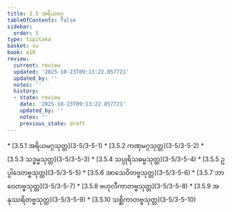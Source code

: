 ```yaml
---
title: 3.5 အရိယဝဂ္ဂ
tableOfContents: false
sidebar:
  order: 5
type: tipitaka
basket: su
book: a10
review:
  current: review
  updated: '2025-10-23T09:13:22.857721'
  updated_by: ''
  notes: ''
  history:
  - state: review
    date: '2025-10-23T09:13:22.857721'
    updated_by: ''
    notes: ''
    previous_state: draft
---
```



<ReviewStatus review={frontmatter.review} showDetails={true} />

<HypothesisAnnotation frontmatter={frontmatter} />

<DynamicBreadcrumb />



<TableOfContents book="a10" section="3.5">
* [3.5.1 အရိယမဂ္ဂသုတ္တ](3-5/3-5-1)
* [3.5.2 ကဏှမဂ္ဂသုတ္တ](3-5/3-5-2)
* [3.5.3 သဒ္ဓမ္မသုတ္တ](3-5/3-5-3)
* [3.5.4 သပ္ပုရိသဓမ္မသုတ္တ](3-5/3-5-4)
* [3.5.5 ဥပ္ပါဒေတဗ္ဗသုတ္တ](3-5/3-5-5)
* [3.5.6 အာသေဝိတဗ္ဗသုတ္တ](3-5/3-5-6)
* [3.5.7 ဘာဝေတဗ္ဗသုတ္တ](3-5/3-5-7)
* [3.5.8 ဗဟုလီကာတဗ္ဗသုတ္တ](3-5/3-5-8)
* [3.5.9 အနုဿရိတဗ္ဗသုတ္တ](3-5/3-5-9)
* [3.5.10 သစ္ဆိကာတဗ္ဗသုတ္တ](3-5/3-5-10)
</TableOfContents>